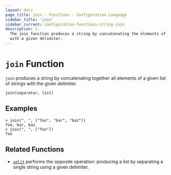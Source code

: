 ```yaml
---
layout: docs
page_title: join - Functions - Configuration Language
sidebar_title: 'join'
sidebar_current: configuration-functions-string-join
description: |-
  The join function produces a string by concatenating the elements of a list
  with a given delimiter.
---
```


# `join` Function

`join` produces a string by concatenating together all elements of a given
list of strings with the given delimiter.

```hcl
join(separator, list)
```

## Examples

```
> join(", ", ["foo", "bar", "baz"])
foo, bar, baz
> join(", ", ["foo"])
foo
```

## Related Functions

- [`split`](./split) performs the opposite operation: producing a list
  by separating a single string using a given delimiter.
